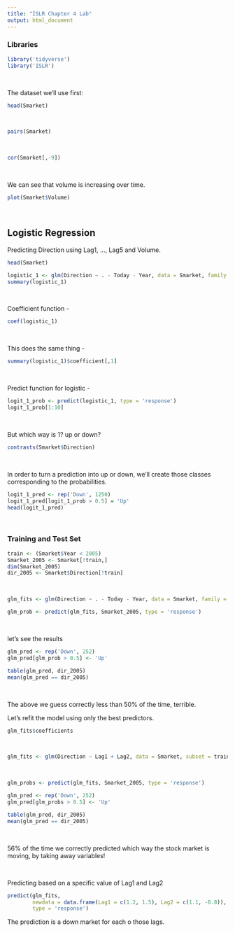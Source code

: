 ```yaml
---
title: "ISLR Chapter 4 Lab"
output: html_document
---
```


### Libraries
```r
library('tidyverse')
library('ISLR')
```

<br>

The dataset we'll use first:

```r
head(Smarket)
```

<br>

```r
pairs(Smarket)
```

<br>

```r
cor(Smarket[,-9])
```

<br>

We can see that volume is increasing over time. 

```r
plot(Smarket$Volume)
```

<br>

## Logistic Regression

Predicting Direction using Lag1, ..., Lag5 and Volume. 

```r
head(Smarket)
```


```r
logistic_1 <- glm(Direction ~ . - Today - Year, data = Smarket, family = binomial)
summary(logistic_1)
```

<br>

Coefficient function -

```r
coef(logistic_1)
```

<br>

This does the same thing - 

```r
summary(logistic_1)$coefficient[,1]
```

<br>

Predict function for logistic -

```r
logit_1_prob <- predict(logistic_1, type = 'response')
logit_1_prob[1:10]
```

<br>

But which way is 1? up or down?

```r
contrasts(Smarket$Direction)
```

<br>

In order to turn a prediction into up or down, we'll create those classes corresponding to the probabilities.

```r
logit_1_pred <- rep('Down', 1250)
logit_1_pred[logit_1_prob > 0.5] = 'Up'
head(logit_1_pred)
```

<br> 

### Training and Test Set

```r
train <- (Smarket$Year < 2005)
Smarket_2005 <- Smarket[!train,]
dim(Smarket_2005)
dir_2005 <- Smarket$Direction[!train]
```

<br>

```r
glm_fits <- glm(Direction ~ . - Today - Year, data = Smarket, family = 'binomial', subset = train)

glm_prob <- predict(glm_fits, Smarket_2005, type = 'response')
```

<br>

let's see the results

```r
glm_pred <- rep('Down', 252)
glm_pred[glm_prob > 0.5] <- 'Up'

table(glm_pred, dir_2005)
mean(glm_pred == dir_2005)
```

<br>

The above we guess correctly less than 50% of the time, terrible. 

Let's refit the model using only the best predictors. 

```r
glm_fits$coefficients
```

<br>

```r
glm_fits <- glm(Direction ~ Lag1 + Lag2, data = Smarket, subset = train, family = 'binomial')
```

<br>

```r
glm_probs <- predict(glm_fits, Smarket_2005, type = 'response')

glm_pred <- rep('Down', 252)
glm_pred[glm_probs > 0.5] <- 'Up'

table(glm_pred, dir_2005)
mean(glm_pred == dir_2005)
```

<br> 

56% of the time we correctly predicted which way the stock market is moving, by taking away variables!

<br> 

Predicting based on a specific value of Lag1 and Lag2

```r
predict(glm_fits, 
        newdata = data.frame(Lag1 = c(1.2, 1.5), Lag2 = c(1.1, -0.8)),
        type = 'response')
```

The prediction is a down market for each o those lags. 


